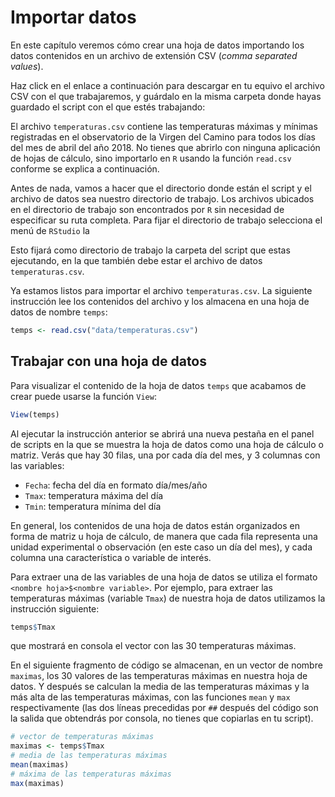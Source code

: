 # Importar datos {#import}

En este capítulo veremos cómo crear una hoja de datos importando los datos contenidos en un archivo de extensión CSV (*comma separated values*).

Haz click en el enlace a continuación para descargar en tu equivo el archivo CSV con el que trabajaremos, y guárdalo en la misma carpeta donde hayas guardado el script con el que estés trabajando: \href{https://drive.google.com//uc?export=download&amp;id=1xDIvAcQSS4_dFoSIO2hcprhqnbXJqx9r}{temperaturas.csv}

El archivo `temperaturas.csv` contiene las temperaturas máximas y mínimas registradas en el observatorio de la Virgen del Camino para todos los días del mes de abril del año 2018.
No tienes que abrirlo con ninguna aplicación de hojas de cálculo, sino importarlo en `R`  usando la función `read.csv` conforme se explica a continuación.


Antes de nada, vamos a hacer que el directorio donde están el script y el archivo de datos sea nuestro directorio de trabajo. Los archivos ubicados en el directorio de trabajo son encontrados por  `R` sin necesidad de especificar su ruta completa.
Para fijar el directorio de trabajo selecciona el menú de  `RStudio` la
\begin{center}
\texttt{Session > Set Working Directory > To Source File Location}.
\end{center}
Esto fijará como directorio de trabajo la carpeta del script que estas ejecutando, en la que también debe estar el archivo de datos `temperaturas.csv`.


Ya estamos listos para importar el archivo `temperaturas.csv`. La siguiente instrucción lee los contenidos del archivo y los almacena en una hoja de datos de nombre `temps`:
```r
temps <- read.csv("data/temperaturas.csv")
```

## Trabajar con una hoja de datos

Para visualizar el contenido de la hoja de datos `temps` que acabamos de crear puede usarse la función `View`:
```r
View(temps)
```

Al ejecutar la instrucción anterior se abrirá una nueva pestaña en el panel de scripts en la que se muestra la hoja de datos como una hoja de cálculo o matriz.
Verás que hay $30$ filas, una por cada día del mes, y $3$ columnas con las variables:

- `Fecha`: fecha del día en formato día/mes/año
- `Tmax`: temperatura máxima del día
- `Tmin`: temperatura mínima del día

En general, los contenidos de una hoja de datos están organizados en forma de matriz u hoja de cálculo, de manera que cada fila representa una unidad experimental o  observación (en este caso un día del mes), y cada columna una característica o variable de interés.

Para extraer una de las variables de una hoja de datos se utiliza el formato `<nombre hoja>$<nombre variable>`. Por ejemplo, para extraer las temperaturas máximas (variable `Tmax`) de nuestra hoja de datos utilizamos la instrucción siguiente:
```r
temps$Tmax
```
que mostrará en consola el vector con las $30$ temperaturas máximas.

En el siguiente fragmento de código se almacenan,  en un vector de nombre `maximas`, los  $30$ valores de las temperaturas máximas en nuestra hoja de datos. Y después se calculan la media de las temperaturas máximas y la más alta de las temperaturas máximas, con las funciones `mean` y  `max` respectivamente (las dos líneas precedidas por `##` después del código son la salida que obtendrás por consola, no tienes que copiarlas en tu script).

```r
# vector de temperaturas máximas
maximas <- temps$Tmax
# media de las temperaturas máximas
mean(maximas)
# máxima de las temperaturas máximas
max(maximas)
```
